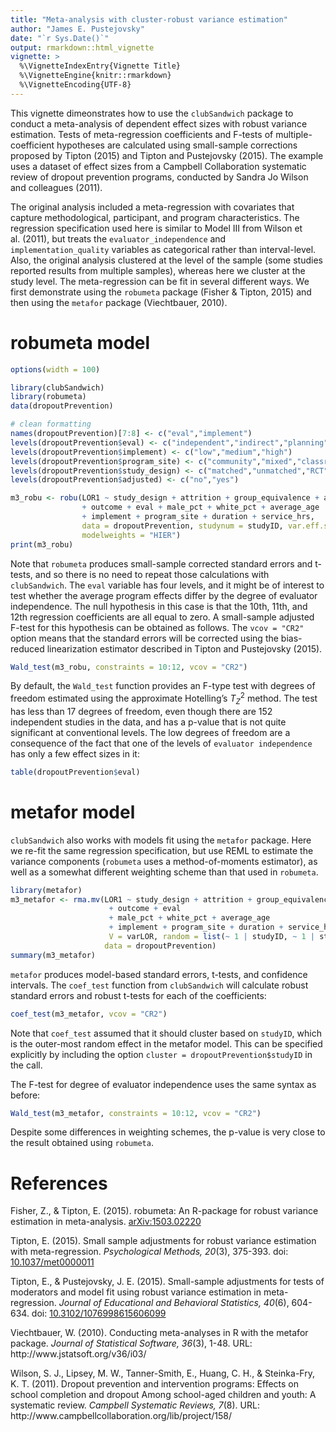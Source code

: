 ```yaml
---
title: "Meta-analysis with cluster-robust variance estimation"
author: "James E. Pustejovsky"
date: "`r Sys.Date()`"
output: rmarkdown::html_vignette
vignette: >
  %\VignetteIndexEntry{Vignette Title}
  %\VignetteEngine{knitr::rmarkdown}
  %\VignetteEncoding{UTF-8}
---
```


This vignette dimeonstrates how to use the `clubSandwich` package to conduct a meta-analysis of dependent effect sizes with robust variance estimation. 
Tests of meta-regression coefficients and F-tests of multiple-coefficient hypotheses are calculated using small-sample corrections proposed by Tipton (2015) and Tipton and Pustejovsky (2015). 
The example uses a dataset of effect sizes from a Campbell Collaboration systematic review of dropout prevention programs, conducted by Sandra Jo Wilson and colleagues (2011).

The original analysis included a meta-regression with covariates that capture methodological, participant, and program characteristics. 
The regression specification used here is similar to Model III from Wilson et al. (2011), but treats the `evaluator_independence` and `implementation_quality` variables as categorical rather than interval-level. 
Also, the original analysis clustered at the level of the sample (some studies reported results from multiple samples), whereas here we cluster at the study level. 
The meta-regression can be fit in several different ways. We first demonstrate using the `robumeta` package (Fisher & Tipton, 2015) and then using the `metafor` package (Viechtbauer, 2010).

# robumeta model

```r
options(width = 100)
```

```r
library(clubSandwich)
library(robumeta)
data(dropoutPrevention)

# clean formatting
names(dropoutPrevention)[7:8] <- c("eval","implement")
levels(dropoutPrevention$eval) <- c("independent","indirect","planning","delivery")
levels(dropoutPrevention$implement) <- c("low","medium","high")
levels(dropoutPrevention$program_site) <- c("community","mixed","classroom","school")
levels(dropoutPrevention$study_design) <- c("matched","unmatched","RCT")
levels(dropoutPrevention$adjusted) <- c("no","yes")

m3_robu <- robu(LOR1 ~ study_design + attrition + group_equivalence + adjusted
                + outcome + eval + male_pct + white_pct + average_age
                + implement + program_site + duration + service_hrs, 
                data = dropoutPrevention, studynum = studyID, var.eff.size = varLOR, 
                modelweights = "HIER")
print(m3_robu)
```

Note that `robumeta` produces small-sample corrected standard errors and t-tests, and so there is no need to repeat those calculations with `clubSandwich`. 
The `eval` variable has four levels, and it might be of interest to test whether the average program effects differ by the degree of evaluator independence. 
The null hypothesis in this case is that the 10th, 11th, and 12th regression coefficients are all equal to zero. 
A small-sample adjusted F-test for this hypothesis can be obtained as follows. 
The `vcov = "CR2"` option means that the standard errors will be corrected using the bias-reduced linearization estimator described in Tipton and Pustejovsky (2015).

```r
Wald_test(m3_robu, constraints = 10:12, vcov = "CR2")
```

By default, the `Wald_test` function provides an F-type test with degrees of freedom estimated using the approximate Hotelling's $T^2_Z$ method. The test has less than 17 degrees of freedom, even though there are 152 independent studies in the data, and has a p-value that is not quite significant at conventional levels. The low degrees of freedom are a consequence of the fact that one of the levels of `evaluator independence` has only a few effect sizes in it:

```r
table(dropoutPrevention$eval)
```

# metafor model

`clubSandwich` also works with models fit using the `metafor` package. Here we re-fit the same regression specification, but use REML to estimate the variance components (`robumeta` uses a method-of-moments estimator), as well as a somewhat different weighting scheme than that used in `robumeta`. 

```r
library(metafor)
m3_metafor <- rma.mv(LOR1 ~ study_design + attrition + group_equivalence + adjusted
                      + outcome + eval
                      + male_pct + white_pct + average_age
                      + implement + program_site + duration + service_hrs, 
                      V = varLOR, random = list(~ 1 | studyID, ~ 1 | studySample),
                     data = dropoutPrevention)
summary(m3_metafor)
```

`metafor` produces model-based standard errors, t-tests, and confidence intervals. The `coef_test` function from `clubSandwich` will calculate robust standard errors and robust t-tests for each of the coefficients:

```r
coef_test(m3_metafor, vcov = "CR2")
```

Note that `coef_test` assumed that it should cluster based on `studyID`, which is the outer-most random effect in the metafor model. This can be specified explicitly by including the option `cluster = dropoutPrevention$studyID` in the call. 

The F-test for degree of evaluator independence uses the same syntax as before:
```r
Wald_test(m3_metafor, constraints = 10:12, vcov = "CR2")
```

Despite some differences in weighting schemes, the p-value is very close to the result obtained using `robumeta`.

# References 

Fisher, Z., & Tipton, E. (2015). robumeta: An R-package for robust variance estimation in meta-analysis. [arXiv:1503.02220](http://arxiv.org/abs/1503.02220)

Tipton, E. (2015). Small sample adjustments for robust variance estimation with meta-regression. _Psychological Methods, 20_(3), 375-393. doi: [10.1037/met0000011](http://dx.doi.org/10.1037/met0000011)

Tipton, E., & Pustejovsky, J. E. (2015). Small-sample adjustments for tests of moderators and model fit using robust variance estimation in meta-regression. _Journal of Educational and Behavioral Statistics, 40_(6), 604-634. doi: [10.3102/1076998615606099](http://dx.doi.org/10.3102/1076998615606099)

Viechtbauer, W. (2010). Conducting meta-analyses in R with the metafor package. _Journal of Statistical Software, 36_(3), 1-48. URL: http://www.jstatsoft.org/v36/i03/
  
Wilson, S. J., Lipsey, M. W., Tanner-Smith, E., Huang, C. H., & Steinka-Fry, K. T. (2011). Dropout prevention and intervention programs: Effects on school completion and dropout Among school-aged children and youth: A systematic review. _Campbell Systematic Reviews, 7_(8). URL: http://www.campbellcollaboration.org/lib/project/158/